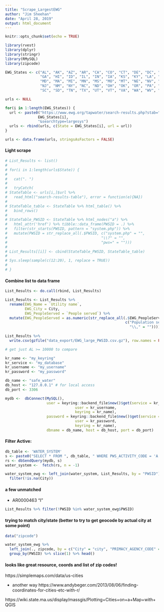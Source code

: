 ```yaml
---
title: "Scrape_LargestEWG"
author: "Jim Sheehan"
date: "April 28, 2019"
output: html_document
---
```


```r
knitr::opts_chunk$set(echo = TRUE)
```


```r
library(rvest)
library(dplyr)
library(stringr)
library(RMySQL)
library(zipcode)

```



```r

EWG_States <- c("AL", "AK", "AZ", "AR", "CA", "CO", "CT", "DE", "DC", "FL", 
                "GA", "HI", "ID", "IL", "IN", "IA", "KS", "KY", "LA", "ME", 
                "MD", "MA", "MI", "MN", "MS", "MO", "MT", "NE", "NV", "NH", 
                "NJ", "NM", "NY", "NC", "ND", "OH", "OK", "OR", "PA", "RI", 
                "SC", "SD", "TN", "TX", "UT", "VT", "VA", "WA", "WV", "WI", "WY") 

```



```r

urls <- NULL

for(i in 1:length(EWG_States)) {
  url <- paste0("https://www.ewg.org/tapwater/search-results.php?stab=", 
               EWG_States[i], 
               "&searchtype=largesys")
  urls <- rbind(urls, c(State = EWG_States[i], url = url))
}

urls <- data.frame(urls, stringsAsFactors = FALSE)


```

#### Light scrape

```r

# List_Results <- list()
# 
# for(i in 1:length(urls$State)) {
#   
#   cat(". ")
#   
#   tryCatch(
# StateTable <- urls[i,]$url %>%
#   read_html("search-results-table"), error = function(e){NA})
# 
# StateTable_table <- StateTable %>% html_table() %>% 
#   bind_rows()
# 
# StateTable_PWSID <- StateTable %>% html_nodes("a") %>% 
#   html_attr('href') %>% tibble::data_frame(PWSID = .) %>% 
#   filter(str_starts(PWSID, pattern = "system.php")) %>% 
#   mutate(PWSID = str_replace_all(.$PWSID, c("system.php" = "", 
#                                           "\\?" = "",
#                                           "pws=" = "")))
# 
# List_Results[[i]] <- cbind(StateTable_PWSID, StateTable_table)
# 
# Sys.sleep(sample(c(12:20), 1, replace = TRUE))
# 
# }

```

#### Combine list to data frame
```r

List_Results <- do.call(rbind, List_Results)

List_Results <- List_Results %>% 
  rename(EWG_Name = `Utility name`,
         EWG_City = City,
         EWG_PeopleServed = `People served`) %>% 
  mutate(EWG_PeopleServed = as.numeric(str_replace_all(.$EWG_PeopleServed,
                                                       c("Population served: " = "", 
                                                         "\\," = ""))))
  
List_Results %>% 
  write.csv(gzfile("data_export/EWG_large_PWSID.csv.gz"), row.names = FALSE)

```



<!-- gcloud auth login -->
<!-- cd C:\temp\db -->
<!-- .\cloud_sql_proxy -instances=safe-water-235819:us-east1:safe-water-db=tcp:3306 -->


```r
# get just AL >= 10000 to compare

kr_name <- "my_keyring"
kr_service <- "my_database"
kr_username <- "my_username"
kr_password <- "my_password"

db_name <- "safe_water"
db_host <- "127.0.0.1" # for local access
db_port <- 3306

mydb <-  dbConnect(MySQL(), 
                   user = keyring::backend_file$new()$get(service = kr_service,
                                user = kr_username,
                                keyring = kr_name), 
                   password = keyring::backend_file$new()$get(service = kr_service,
                                user = kr_password,
                                keyring = kr_name), 
                   dbname = db_name, host = db_host, port = db_port)

```

#### Filter Active:

```r
db_table <- 'WATER_SYSTEM'
s <- paste0("SELECT * FROM ", db_table, " WHERE PWS_ACTIVITY_CODE = 'A'")
rs <- dbSendQuery(mydb, s)
water_system <-  fetch(rs, n = -1)

```



```r

water_system_ewg <- left_join(water_system, List_Results, by = "PWSID") %>% 
  filter(!is.na(City))


```


#### a few unmatched

+ AR0000463 "I"

```r
List_Results %>% filter(!PWSID %in% water_system_ewg$PWSID)

```

#### trying to match city/state (better to try to get geocode by actual city at some point)

```r
data("zipcode")

water_system_ewg %>% 
  left_join(., zipcode, by = c("City" = "city", "PRIMACY_AGENCY_CODE" = "state")) %>% 
  group_by(PWSID) %>% slice(1) %>% head()

```

#### looks like great resource, coords and list of zip codes!

https://simplemaps.com/data/us-cities

+ another way
https://www.andybeger.com/2013/08/06/finding-coordinates-for-cities-etc-with-r/

https://wiki.state.ma.us/display/massgis/Plotting+Cities+on+a+Map+with+QGIS

